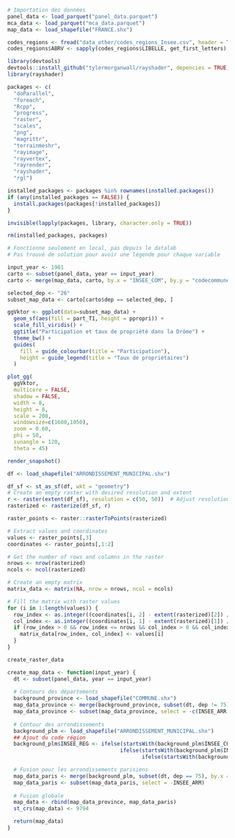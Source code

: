 
```r
# Importation des données
panel_data <- load_parquet("panel_data.parquet")
mca_data <- load_parquet("mca_data.parquet")
map_data <- load_shapefile("FRANCE.shx")

codes_regions <- fread("data_other/codes_regions_Insee.csv", header = TRUE)
codes_regions$ABRV <- sapply(codes_regions$LIBELLE, get_first_letters)
```

```r
library(devtools)
devtools::install_github("tylermorganwall/rayshader", depencies = TRUE)
library(rayshader)

packages <- c(
  "doParallel",
  "foreach",
  "Rcpp",
  "progress",
  "raster",
  "scales",
  "png",
  "magrittr",
  "terrainmeshr",
  "rayimage",
  "rayvertex",
  "rayrender",
  "rayshader",
  "rgl")

installed_packages <- packages %in% rownames(installed.packages())
if (any(installed_packages == FALSE)) {
  install.packages(packages[!installed_packages])
}

invisible(lapply(packages, library, character.only = TRUE))

rm(installed_packages, packages)
```

```r
# Fonctionne seulement en local, pas depuis le datalab
# Pas trouvé de solution pour avoir une légende pour chaque variable

input_year <- 1981
carto <- subset(panel_data, year == input_year)
carto <- merge(map_data, carto, by.x = "INSEE_COM", by.y = "codecommune", all.x = TRUE)

selected_dep <- "26"
subset_map_data <- carto[carto$dep == selected_dep, ]

ggVktor <- ggplot(data=subset_map_data) +
  geom_sf(aes(fill = part_T1, height = ppropri)) +
  scale_fill_viridis() +
  ggtitle("Participation et taux de propriété dans la Drôme") +
  theme_bw() +
  guides(
    fill = guide_colourbar(title = "Participation"),
    height = guide_legend(title = "Taux de propriétaires")
  )

plot_gg(
  ggVktor,
  multicore = FALSE, 
  shadow = FALSE,
  width = 8, 
  height = 8, 
  scale = 200,
  windowsize=c(1680,1050), 
  zoom = 0.60, 
  phi = 50,
  sunangle = 120,
  theta = 45)

render_snapshot()
```




```r
df <- load_shapefile("ARRONDISSEMENT_MUNICIPAL.shx")

df_sf <- st_as_sf(df, wkt = "geometry")
# Create an empty raster with desired resolution and extent
r <- raster(extent(df_sf), resolution = c(50, 50))  # Adjust resolution as needed
rasterized <- rasterize(df_sf, r)

raster_points <- raster::rasterToPoints(rasterized)

# Extract values and coordinates
values <- raster_points[,3]
coordinates <- raster_points[,1:2]

# Get the number of rows and columns in the raster
nrows <- nrow(rasterized)
ncols <- ncol(rasterized)

# Create an empty matrix
matrix_data <- matrix(NA, nrow = nrows, ncol = ncols)

# Fill the matrix with raster values
for (i in 1:length(values)) {
  row_index <- as.integer((coordinates[i, 2] - extent(rasterized)[2]) / res(rasterized)[2]) + 1
  col_index <- as.integer((coordinates[i, 1] - extent(rasterized)[1]) / res(rasterized)[1]) + 1
  if (row_index > 0 && row_index <= nrows && col_index > 0 && col_index <= ncols) {
    matrix_data[row_index, col_index] <- values[i]
  }
}
```

```r
create_raster_data

create_map_data <- function(input_year) {
  dt <- subset(panel_data, year == input_year)
  
  # Contours des départements
  background_province <- load_shapefile("COMMUNE.shx")
  map_data_province <- merge(background_province, subset(dt, dep != 75), by.x = "INSEE_COM", by.y = "codecommune", all.x = TRUE)
  map_data_province <- subset(map_data_province, select = -c(INSEE_ARR, INSEE_CAN, INSEE_DEP, SIREN_EPCI, STATUT))
  
  # Contour des arrondissements
  background_plm <- load_shapefile("ARRONDISSEMENT_MUNICIPAL.shx")
  ## Ajout du code région
  background_plm$INSEE_REG <- ifelse(startsWith(background_plm$INSEE_COM, "13"), 93,
                                    ifelse(startsWith(background_plm$INSEE_COM, "69"), 84,
                                           ifelse(startsWith(background_plm$INSEE_COM, "75"), 11, NA)))

  # Fusion pour les arrondissements parisiens
  map_data_paris <- merge(background_plm, subset(dt, dep == 75), by.x = "INSEE_ARM", by.y = "codecommune", all.x = TRUE)
  map_data_paris <- subset(map_data_paris, select = -INSEE_ARM)
  
  # Fusion globale
  map_data <- rbind(map_data_province, map_data_paris)
  st_crs(map_data) <- 9794

  return(map_data)
}
```

